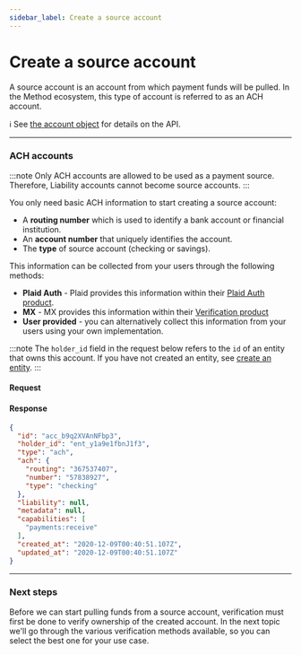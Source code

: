 ```yaml
---
sidebar_label: Create a source account
---
```



# Create a source account

A source account is an account from which payment funds will be pulled.
In the Method ecosystem, this type of account is referred to as an ACH account.

ℹ️ See [the account object](/api/core/accounts/object#example---ach-account-checking--savings) for details on the API.

---

### ACH accounts

:::note
Only ACH accounts are allowed to be used as a payment source. Therefore, Liability
accounts cannot become source accounts.
:::

You only need basic ACH information to start creating a source account:

- A __routing number__ which is used to identify a bank account or financial institution.
- An __account number__ that uniquely identifies the account.
- The __type__ of source account (checking or savings).


This information can be collected from your users through the following methods:

- __Plaid Auth__ - Plaid provides this information within their [Plaid Auth product](https://plaid.com/docs/auth/).
- __MX__ - MX provides this information within their [Verification product](https://docs.mx.com/atrium#premium_features_verification)
- __User provided__ - you can alternatively collect this information from your users using
your own implementation.

:::note
The `holder_id` field in the request below refers to the `id` of an entity that owns this account.
If you have not created an entity, see [create an entity](/guides/entities/create-an-entity).
:::

#### Request
<AccountsCreateACH />

#### Response
```json
{
  "id": "acc_b9q2XVAnNFbp3",
  "holder_id": "ent_y1a9e1fbnJ1f3",
  "type": "ach",
  "ach": {
    "routing": "367537407",
    "number": "57838927",
    "type": "checking"
  },
  "liability": null,
  "metadata": null,
  "capabilities": [
    "payments:receive"
  ],
  "created_at": "2020-12-09T00:40:51.107Z",
  "updated_at": "2020-12-09T00:40:51.107Z"
}
```


---

### Next steps
Before we can start pulling funds from a source account, verification must first be
done to verify ownership of the created account. In the next topic we'll go through the
various verification methods available, so you can select the best one for your
use case.
